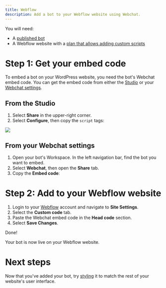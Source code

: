 ```yaml
---
title: Webflow
description: Add a bot to your Webflow website using Webchat.
---
```



<Info>
You will need:

* A [published bot](https://botpress.com/docs/botpress-quickstart)
* A Webflow website with a [plan that allows adding custom scripts](https://webflow.com/pricing)
</Info>

# Step 1: Get your embed code

To embed a bot on your WordPress website, you need the bot's Webchat embed code. You can get the embed code from either the [Studio](https://botpress.com/docs/interface) or your [Webchat settings](https://botpress.com/docs/webchat-v2).

## From the Studio

1. Select **Share** in the upper-right corner.
2. Select **Configure**, then copy the `script` tags:

<Img src="./webflow-inject.png" />

## From your Webchat settings

1. Open your bot's Workspace. In the left navigation bar, find the bot you want to embed.
2. Select **Webchat**, then open the **Share** tab.
3. Copy the **Embed code**:

# Step 2: Add to your Webflow website

1. Login to your [Webflow](https://webflow.com/login) account and navigate to **Site Settings**.
2. Select the **Custom code** tab.
3. Paste the Webchat embed code in the **Head code** section.
4. Select **Save Changes**.

<Check>
Done!

Your bot is now live on your Webflow website.
</Check>

# Next steps

Now that you've added your bot, try [styling](https://botpress.com/docs/how-to-style-your-bot) it to match the rest of your website's user interface.
